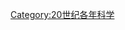 {{Commons category|1914 in science}}
{{Year in science category|1914}}
[[Category:20世纪各年科学|Category:20世纪各年科学]]